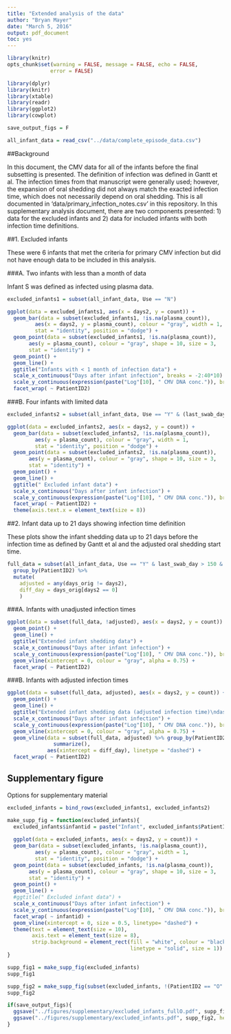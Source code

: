 ```yaml
---
title: "Extended analysis of the data"
author: "Bryan Mayer"
date: "March 5, 2016"
output: pdf_document
toc: yes
---
```

```r
library(knitr)
opts_chunk$set(warning = FALSE, message = FALSE, echo = FALSE,
              error = FALSE)
```

```r
library(dplyr)
library(knitr)
library(xtable)
library(readr)
library(ggplot2)
library(cowplot)

save_output_figs = F

all_infant_data = read_csv("../data/complete_episode_data.csv")


```


##Background

In this document, the CMV data for all of the infants before the final subsetting is presented. The definition of infection was defined in Gantt et al. The infection times from that manuscript were generally used; however, the expansion of oral shedding did not always match the exacted infection time, which does not necessarily depend on oral shedding. This is all documented in 'data/primary_infection_notes.csv' in this repository. In this supplementary analysis document, there are two components presented: 1) data for the excluded infants and 2) data for included infants with both infection time definitions.

##1. Excluded infants 

These were 6 infants that met the criteria for primary CMV infection but did not have enough data to be included in this analysis.

###A. Two infants with less than a month of data

Infant S was defined as infected using plasma data.

```r
excluded_infants1 = subset(all_infant_data, Use == "N")

ggplot(data = excluded_infants1, aes(x = days2, y = count)) +
  geom_bar(data = subset(excluded_infants1, !is.na(plasma_count)),
         aes(x = days2, y = plasma_count), colour = "gray", width = 1,
         stat = "identity", position = "dodge") +
  geom_point(data = subset(excluded_infants1, !is.na(plasma_count)),
       aes(y = plasma_count), colour = "gray", shape = 10, size = 3,
       stat = "identity") +
  geom_point() +
  geom_line() +
  ggtitle("Infants with < 1 month of infection data") +
  scale_x_continuous("Days after infant infection", breaks = -2:40*10) +
  scale_y_continuous(expression(paste("Log"[10], " CMV DNA conc.")), breaks = 0:9) +
  facet_wrap( ~ PatientID2)

```

###B. Four infants with limited data

```r
excluded_infants2 = subset(all_infant_data, Use == "Y" & (last_swab_day < 150 | PatientID2 == "O"))

ggplot(data = excluded_infants2, aes(x = days2, y = count)) +
  geom_bar(data = subset(excluded_infants2, !is.na(plasma_count)),
         aes(y = plasma_count), colour = "gray", width = 1,
         stat = "identity", position = "dodge") +
  geom_point(data = subset(excluded_infants2, !is.na(plasma_count)),
       aes(y = plasma_count), colour = "gray", shape = 10, size = 3,
       stat = "identity") +
  geom_point() +
  geom_line() +
  ggtitle(" Excluded infant data") +
  scale_x_continuous("Days after infant infection") +
  scale_y_continuous(expression(paste("Log"[10], " CMV DNA conc.")), breaks = 0:9) +
  facet_wrap( ~ PatientID2) +
  theme(axis.text.x = element_text(size = 8))

```

##2. Infant data up to 21 days showing infection time definition

These plots show the infant shedding data up to 21 days before the infection time as defined by Gantt et al and the adjusted oral shedding start time.

```r
full_data = subset(all_infant_data, Use == "Y" & last_swab_day > 150 &  PatientID2 != "O") %>%
  group_by(PatientID2) %>%
  mutate(
    adjusted = any(days_orig != days2),
    diff_day = days_orig[days2 == 0]
    )
```

###A. Infants with unadjusted infection times
```r

ggplot(data = subset(full_data, !adjusted), aes(x = days2, y = count)) +
  geom_point() +
  geom_line() +
  ggtitle("Extended infant shedding data") +
  scale_x_continuous("Days after infant infection") +
  scale_y_continuous(expression(paste("Log"[10], " CMV DNA conc.")), breaks = 0:9) +
  geom_vline(xintercept = 0, colour = "gray", alpha = 0.75) +
  facet_wrap( ~ PatientID2)

```

###B. Infants with adjusted infection times

```r

ggplot(data = subset(full_data, adjusted), aes(x = days2, y = count)) +
  geom_point() +
  geom_line() +
  ggtitle("Extended infant shedding data (adjusted infection time)\ndashed = original infection day") +
  scale_x_continuous("Days after infant infection") +
  scale_y_continuous(expression(paste("Log"[10], " CMV DNA conc.")), breaks = 0:9) +
  geom_vline(xintercept = 0, colour = "gray", alpha = 0.75) +
  geom_vline(data = subset(full_data, adjusted) %>% group_by(PatientID2, diff_day) %>%
               summarize(),
             aes(xintercept = diff_day), linetype = "dashed") +
  facet_wrap( ~ PatientID2)

```

## Supplementary figure

Options for supplementary material

```r

excluded_infants = bind_rows(excluded_infants1, excluded_infants2)

make_supp_fig = function(excluded_infants){
  excluded_infants$infantid = paste("Infant", excluded_infants$PatientID2)
  
  ggplot(data = excluded_infants, aes(x = days2, y = count)) +
  geom_bar(data = subset(excluded_infants, !is.na(plasma_count)),
         aes(y = plasma_count), colour = "gray", width = 1,
         stat = "identity", position = "dodge") +
  geom_point(data = subset(excluded_infants, !is.na(plasma_count)),
       aes(y = plasma_count), colour = "gray", shape = 10, size = 3,
       stat = "identity") +
  geom_point() +
  geom_line() +
  #ggtitle(" Excluded infant data") +
  scale_x_continuous("Days after infant infection") +
  scale_y_continuous(expression(paste("Log"[10], " CMV DNA conc.")), breaks = 0:9) +
  facet_wrap( ~ infantid) +
  geom_vline(xintercept = 0, size = 0.5, linetype= "dashed") +
  theme(text = element_text(size = 10),
        axis.text = element_text(size = 8),
        strip.background = element_rect(fill = "white", colour = "black", 
                                        linetype = "solid", size = 1))
}

supp_fig1 = make_supp_fig(excluded_infants)
supp_fig1

supp_fig2 = make_supp_fig(subset(excluded_infants, !(PatientID2 == "O" & days2 > 117)))
supp_fig2

if(save_output_figs){
  ggsave("../figures/supplementary/excluded_infants_fullO.pdf", supp_fig1, height = 4, width = 6)
  ggsave("../figures/supplementary/excluded_infants.pdf", supp_fig2, height = 4, width = 6)
}

```
